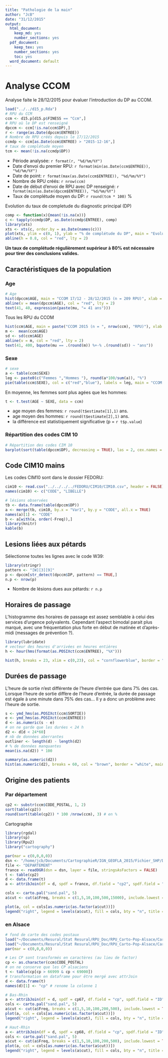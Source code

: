 ```yaml
---
title: "Pathologie de la main"
author: "JcB"
date: "31/12/2015"
output:
  html_document:
    keep_md: yes
    number_sections: yes
  pdf_document:
    keep_tex: yes
    number_sections: yes
    toc: yes
  word_document: default
---
```


Analyse CCOM
============

Analyse faite le 28/12/2015 pour évaluer l'introduction du DP au CCOM.

```r
load("../../d15_p.Rda")
# RPU du CCM
ccm <- d15.p[d15.p$FINESS == "Ccm",]
# RPU où le DP est renseigné
dpccm <- ccm[!is.na(ccm$DP),]
r <- range(as.Date(dpccm$ENTREE))
# Nombre de RPU créés depuis le 17/12/2015
ccmdp <- ccm[as.Date(ccm$ENTREE) > "2015-12-16",]
# taux de complétude moyen
tcm <- mean(!is.na(ccmdp$DP))
```

- Période analysée: `r format(r, "%d/%m/%Y")`
- Date d'envoi du premier RPU: `r format(min(as.Date(ccm$ENTREE)), "%d/%m/%Y")`
- Date de point: `r format(max(as.Date(ccm$ENTREE)), "%d/%m/%Y")`
- Nombre de RPU créés: `r nrow(ccm)`
- Date de début d'envoi de RPU avec DP renseigné: `r format(min(as.Date(dpccm$ENTREE)), "%d/%m/%Y")`
- Taux de complétude moyen du DP: `r round(tcm * 100)` %

Evolution du taux de completude du diagnostic principal (DP)

```r
comp <- function(x){mean(!is.na(x))}
c <- tapply(ccmdp$DP, as.Date(ccmdp$ENTREE), comp)
library(xts)
xts <- xts(c, order.by = as.Date(names(c)))
plot(xts, ylim = c(0, 1), ylab = "% de complétude du DP", main = "Evolution du taux de complétude du Diagnostic Principal", xlab = "SOS Mains - CCOM")
abline(h = 0.8, col = "red", lty = 2)
```

__Un taux de complétude régulièrement supérieur à 80% est nécessaire pour tirer des conclusions valides.__

Caractéristiques de la population
-------------------------------------------------------

### Age

```r
# Age
hist(dpccm$AGE, main = "CCOM 17/12 - 28/12/2015 (n = 209 RPU)", xlab = "Age (années)", col = "cornflowerblue", border = "white", ylab = "nombre de RPU")
abline(v = mean(dpccm$AGE), col = "red", lty = 2)
text(41, 40, expression(paste(mu, "= 41 ans")))
```

Tous les RPU du CCOM

```r
hist(ccm$AGE, main = paste("CCOM 2015 (n = ", nrow(ccm), "RPU)"), xlab = "Age (années)", col = "cornflowerblue", border = "white", ylab = "nombre de RPU")
m <-  mean(ccm$AGE)
sd <- sd(ccm$AGE)
abline(v = m, col = "red", lty = 2)
text(41, 400, bquote(mu == .(round(m)) %+-% .(round(sd)) ~ "ans"))
```


### Sexe

```r
# sexe
a <- table(ccm$SEXE)
leg <- paste0(c("Femmes ","Hommes "), round(a*100/sum(a)), "%")
pie(table(ccm$SEXE), col = c("red","blue"), labels = leg, main = "CCOM - Répartition par sexe")
```

En moyenne, les femmes sont plus agées que les hommes:
```r
t <- t.test(AGE ~ SEXE, data = ccm)
```
- age moyen des femmes: `r round(t$estimate[1],1)` ans.
- age moyen des hommes: `r round(t$estimate[2],1)` ans.
- la différence est statistiquement significative (p = `r t$p.value`)

### Répartition des codes CIM 10

```r
# Répartition des codes CIM 10
barplot(sort(table(dpccm$DP), decreasing = TRUE), las = 2, cex.names = 0.8, ylab = "nombre de RPU")

```

Code CIM10 mains
----------------
Les codes CIM10 sont dans le dossier FEDORU:
```r
cim10 <- read.csv("../../../../FEDORU/CIM10/CIM10.csv", header = FALSE)
names(cim10) <- c("CODE", "LIBELLE")

# lésions observées
tb <- data.frame(table(dpccm$DP))
a <- merge(tb, cim10, by.x = "Var1", by.y = "CODE", all.x = TRUE)
names(a)[1] <- "CODE"
b <- a[with(a, order(-Freq)),]
library(knitr)
kable(b)

```

Lesions liées aux pétards
-------------------------

Sélectionne toutes les lignes avec le code W39:

```r
library(stringr)
pattern <- "[W][3][9]"
p <- dpccm[str_detect(dpccm$DP, pattern) == TRUE,]
n.p <- nrow(p)
```

- Nombre de lésions dues aux pétards: `r n.p`

Horaires de passage
-------------------

L'histogramme des horaires de passage est assez semblable à celui des services d'urgence polyvalents. Cependant l'aspect bimodal parait plus marqué, avec une fréquentation plus forte en début de matinée et d'après-midi (messages de prévention ?).

```r
library(lubridate)
# vecteur des heures d'arrivées en heures entières
h <- hour(hms(format(as.POSIXct(ccm$ENTREE), "%X")))

hist(h, breaks = 23, xlim = c(0,23), col = "cornflowerblue", border = "white", main = "CCOM - Horaires de pasage", ylab = "Nombre de RPU", xlab = "Horaires")
```


Durées de passage
-----------------

L'heure de sortie n'est différente de l'heure d'entrée que dans 7% des cas. Lorsque l'heure de sortie diffère de l'heure d'entrée, la durée de passage est égale à une minute dans 75% des cas... Il y a donc un problème avec l'heure de sortie.

```r
s <- ymd_hms(as.POSIXct(ccm$SORTIE))
e <- ymd_hms(as.POSIXct(ccm$ENTREE))
d <- as.numeric(s - e)
# on ne garde que les durées < 24 h
d2 <- d[d < 24*60]
# nb de données aberrantes
outliner <- length(d) - length(d2)
# % de données manquantes
mean(is.na(d2)) * 100

summary(as.numeric(d2))
hist(as.numeric(d2), breaks = 60, col = "brown", border = "white", main = "Durées de passage", xlab = "Temps (mn)")

```

Origine des patients
--------------------

### Par département

```r
cp2 <- substr(ccm$CODE_POSTAL, 1, 2)
sort(table(cp2))
round(sort(table(cp2)) * 100 /nrow(ccm), 3) # en %
```

Cartographie
```r

library(rgdal)
library(sp)
library(Rpu2)
library("cartography")

par(mar = c(0,0,0,0))
dsn <- "/home/jcb/Documents/CartographieR/IGN_GEOFLA_2015/Fichier_SHP/DEPARTEMENT"
file <- "DEPARTEMENT"
france <- readOGR(dsn = dsn, layer = file, stringsAsFactors = FALSE)
t <- table(cp2)
d <- data.frame(t)
a <- attribJoin(df = d, spdf = france, df.field = "cp2", spdf.field = "CODE_DEPT")

cols <- carto.pal("sand.pal", 5)
a$cut <- cut(a$Freq, breaks = c(1,5,10,100,500,15000), include.lowest = TRUE, right = FALSE)

plot(a, col = cols[as.numeric(as.factor(a$cut))])
legend("right", legend = levels(a$cut), fill = cols, bty = "n", title = "Nb de patients")
```


### en Alsace

```r
# fond de carte des codes postaux
load("~/Documents/Resural/Stat Resural/RPU_Doc/RPU_Carto-Pop-Alsace/Cartographie/Cartofile/cp67.Rda")
load("~/Documents/Resural/Stat Resural/RPU_Doc/RPU_Carto-Pop-Alsace/Cartographie/Cartofile/cp68.Rda")
par(mar = c(0,0,0,0))

# Les CP sont transformés en caractères (au lieu de factor)
cp <- as.character(ccm$CODE_POSTAL)
# on ne conserve que les CP alsaciens
t <- table(cp[cp > 66999 & cp < 69000])
# transformation en dataframe pour être mergé avec attrJoin
d <- data.frame(t)
names(d)[1] <- "cp" # renome la colonne 1

# Bas-Rhin
a <- attribJoin(df = d, spdf = cp67, df.field = "cp", spdf.field = "ID")
cols <- carto.pal("sand.pal", 5)
a$cut <- cut(a$Freq, breaks = c(1,5,10,100,200,500), include.lowest = TRUE, right = FALSE)
plot(a, col = cols[as.numeric(as.factor(a$cut))])
legend("right", legend = levels(a$cut), fill = cols, bty = "n", title = "Nb de patients")

# Haut-Rhin
a <- attribJoin(df = d, spdf = cp68, df.field = "cp", spdf.field = "ID")
cols <- carto.pal("sand.pal", 5)
a$cut <- cut(a$Freq, breaks = c(1,5,10,100,200,500), include.lowest = TRUE, right = FALSE)
plot(a, col = cols[as.numeric(as.factor(a$cut))])
legend("right", legend = levels(a$cut), fill = cols, bty = "n", title = "Nb de patients")
```

